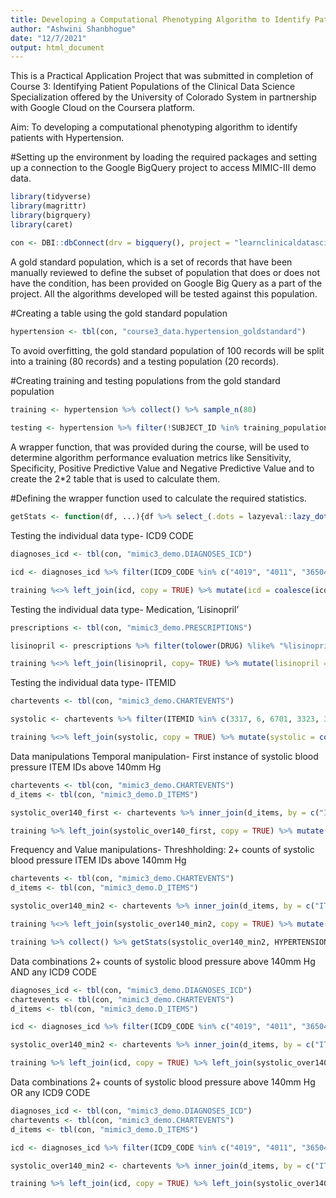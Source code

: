 ```yaml
---
title: Developing a Computational Phenotyping Algorithm to Identify Patients with Hypertension
author: "Ashwini Shanbhogue"
date: "12/7/2021"
output: html_document
---
```


This is a Practical Application Project that was submitted in completion of Course 3: Identifying Patient Populations of the Clinical Data Science Specialization offered by the University of Colorado System in partnership with Google Cloud on the Coursera platform.

Aim: To developing a computational phenotyping algorithm to identify patients with Hypertension.

#Setting up the environment by loading the required packages and setting up a connection to the Google BigQuery project to access MIMIC-III demo data.
```r
library(tidyverse)
library(magrittr)
library(bigrquery)
library(caret)

con <- DBI::dbConnect(drv = bigquery(), project = "learnclinicaldatascience")
```

A gold standard population, which is a set of records that have been manually reviewed to define the subset of population that does or does not have the condition, has been provided on Google Big Query as a part of the project. All the algorithms developed will be tested against this population.

#Creating a table using the gold standard population
```r
hypertension <- tbl(con, "course3_data.hypertension_goldstandard")
```

To avoid overfitting, the gold standard population of 100 records will be split into a training (80 records) and a testing population (20 records).

#Creating training and testing populations from the gold standard population
```r
training <- hypertension %>% collect() %>% sample_n(80)
                                                                                
testing <- hypertension %>% filter(!SUBJECT_ID %in% training_population$SUBJECT_ID)
```

A wrapper function, that was provided during the course, will be used to determine algorithm performance evaluation metrics like Sensitivity, Specificity, Positive Predictive Value and Negative Predictive Value and to create the 2*2 table that is used to calculate them.

#Defining the wrapper function used to calculate the required statistics.
```r
getStats <- function(df, ...){df %>% select_(.dots = lazyeval::lazy_dots(...)) %>% mutate_all(funs(factor(., levels = c(1,0)))) %>% table() %>% confusionMatrix()}
```

Testing the individual data type- ICD9 CODE

```r
diagnoses_icd <- tbl(con, "mimic3_demo.DIAGNOSES_ICD")

icd <- diagnoses_icd %>% filter(ICD9_CODE %in% c("4019", "4011", "36504", "5723", "3482", "64610", "40591", "40501", "4010", "4160", "45939", "64612", "64611", "64203", "64204", "64292", "64291", "40509", "64622", "64621", "64620", "40599", "64272", "64270", "64233", "64234", "40511", "40519", "45933", "45931", "45932", "45930", "64613", "64614", "7962", "64200", "64202", "64201", "64290", "64293", "64294", "64223", "64221", "64224", "64220", "64222", "64623", "64624", "99791", "64273", "64274", "64271", "64230", "64232", "64231")) %>% distinct(SUBJECT_ID) %>% mutate(icd = 1) %>% collect()

training %<>% left_join(icd, copy = TRUE) %>% mutate(icd = coalesce(icd, 0)) %>% collect() %>% getStats(icd, HYPERTENSION)
```

Testing the individual data type- Medication, 'Lisinopril'

```r
prescriptions <- tbl(con, "mimic3_demo.PRESCRIPTIONS")

lisinopril <- prescriptions %>% filter(tolower(DRUG) %like% "%lisinopril%") %>% distinct(SUBJECT_ID) %>% mutate(lisinopril = 1)

training %<>% left_join(lisinopril, copy= TRUE) %>% mutate(lisinopril = coalesce(lisinopril, 0)) %>% collect() %>% getStats(lisinopril, HYPERTENSION)
```

Testing the individual data type- ITEMID

```r
chartevents <- tbl(con, "mimic3_demo.CHARTEVENTS")

systolic <- chartevents %>% filter(ITEMID %in% c(3317, 6, 6701, 3323, 3321, 455, 3325, 3319, 442, 666, 3313, 492, 3315, 51, 7643, 482, 484, 480, 228152, 220059, 226852, 226850, 220050, 227243, 220179, 225309, 224167)) %>% distinct(SUBJECT_ID) %>% mutate(systolic = 1)

training %<>% left_join(systolic, copy = TRUE) %>% mutate(systolic = coalesce(systolic, 0)) %>% collect() %>% getStats(systolic, HYPERTENSION)
```

Data manipulations
Temporal manipulation- First instance of systolic blood pressure ITEM IDs above 140mm Hg

```r
chartevents <- tbl(con, "mimic3_demo.CHARTEVENTS")
d_items <- tbl(con, "mimic3_demo.D_ITEMS")

systolic_over140_first <- chartevents %>% inner_join(d_items, by = c("ITEMID" = "ITEMID"), suffix = c("_c","_i")) %>% filter(ITEMID %in% c(3317, 6, 6701, 3323, 3321, 455, 3325, 3319, 442, 666, 3313, 492, 3315, 51, 7643, 482, 484, 480, 228152, 220059, 226852, 226850, 220050, 227243, 220179, 225309, 224167)) %>% group_by(SUBJECT_ID) %>% mutate(earliest_pressure = min(CHARTTIME, na.rm = TRUE)) %>% filter(CHARTTIME == earliest_pressure) %>% mutate(systolic_over140_first = case_when(VALUENUM >= 140 ~ 1, TRUE ~ 0)) %>% select(SUBJECT_ID, systolic_over140_first)

training %>% left_join(systolic_over140_first, copy = TRUE) %>% mutate(systolic_over140_first = coalesce(systolic_over140_first, 0)) %>% collect() %>% getStats(systolic_over140_first, HYPERTENSION)
```

Frequency and Value manipulations- Threshholding: 2+ counts of systolic blood pressure ITEM IDs above 140mm Hg

```r
chartevents <- tbl(con, "mimic3_demo.CHARTEVENTS")
d_items <- tbl(con, "mimic3_demo.D_ITEMS")

systolic_over140_min2 <- chartevents %>% inner_join(d_items, by = c("ITEMID" = "ITEMID"), suffix = c("_c","_i")) %>% filter(ITEMID %in% c(3317, 6, 6701, 3323, 3321, 455, 3325, 3319, 442, 666, 3313, 492, 3315, 51, 7643, 482, 484, 480, 228152, 220059, 226852, 226850, 220050, 227243, 220179, 225309, 224167)) %>% group_by(SUBJECT_ID) %>% mutate(systolic_over140_counter = case_when(VALUENUM >= 140 ~ 1, TRUE ~0)) %>% summarise(systolic_over140_count = sum(systolic_over140_counter, na.rm = TRUE)) %>% mutate(systolic_over140_min2 = case_when(systolic_over140_count >= 2 ~ 1, TRUE ~ 0)) %>% select(SUBJECT_ID, systolic_over140_min2)

training %<>% left_join(systolic_over140_min2, copy = TRUE) %>% mutate(systolic_over140_min2 = coalesce(systolic_over140_min2, 0)) %>% collect() 

training %>% collect() %>% getStats(systolic_over140_min2, HYPERTENSION)
```

Data combinations
2+ counts of systolic blood pressure above 140mm Hg AND any ICD9 CODE

```r
diagnoses_icd <- tbl(con, "mimic3_demo.DIAGNOSES_ICD")
chartevents <- tbl(con, "mimic3_demo.CHARTEVENTS")
d_items <- tbl(con, "mimic3_demo.D_ITEMS")

icd <- diagnoses_icd %>% filter(ICD9_CODE %in% c("4019", "4011", "36504", "5723", "3482", "64610", "40591", "40501", "4010", "4160", "45939", "64612", "64611", "64203", "64204", "64292", "64291", "40509", "64622", "64621", "64620", "40599", "64272", "64270", "64233", "64234", "40511", "40519", "45933", "45931", "45932", "45930", "64613", "64614", "7962", "64200", "64202", "64201", "64290", "64293", "64294", "64223", "64221", "64224", "64220", "64222", "64623", "64624", "99791", "64273", "64274", "64271", "64230", "64232", "64231")) %>% distinct(SUBJECT_ID) %>% mutate(icd = 1) %>% collect()

systolic_over140_min2 <- chartevents %>% inner_join(d_items, by = c("ITEMID" = "ITEMID"), suffix = c("_c","_i")) %>% filter(ITEMID %in% c(3317, 6, 6701, 3323, 3321, 455, 3325, 3319, 442, 666, 3313, 492, 3315, 51, 7643, 482, 484, 480, 228152, 220059, 226852, 226850, 220050, 227243, 220179, 225309, 224167)) %>% group_by(SUBJECT_ID) %>% mutate(systolic_over140_counter = case_when(VALUENUM >= 140 ~ 1, TRUE ~0)) %>% summarise(systolic_over140_count = sum(systolic_over140_counter, na.rm = TRUE)) %>% mutate(systolic_over140_min2 = case_when(systolic_over140_count >= 2 ~ 1, TRUE ~ 0)) %>% select(SUBJECT_ID, systolic_over140_min2)

training %>% left_join(icd, copy = TRUE) %>% left_join(systolic_over140_min2, copy = TRUE) %>% mutate(icd = coalesce(icd, 0), systolic_over140_min2 = coalesce(systolic_over140_min2, 0)) %>% mutate(icd_and_systolic_over140_min2 = case_when(icd == 1 && systolic_over140_min2 == 1 ~ 1, TRUE ~ 0)) %>% collect() %>% getStats(icd_and_systolic_over140_min2, HYPERTENSION)
```

Data combinations
2+ counts of systolic blood pressure above 140mm Hg OR any ICD9 CODE

```r
diagnoses_icd <- tbl(con, "mimic3_demo.DIAGNOSES_ICD")
chartevents <- tbl(con, "mimic3_demo.CHARTEVENTS")
d_items <- tbl(con, "mimic3_demo.D_ITEMS")

icd <- diagnoses_icd %>% filter(ICD9_CODE %in% c("4019", "4011", "36504", "5723", "3482", "64610", "40591", "40501", "4010", "4160", "45939", "64612", "64611", "64203", "64204", "64292", "64291", "40509", "64622", "64621", "64620", "40599", "64272", "64270", "64233", "64234", "40511", "40519", "45933", "45931", "45932", "45930", "64613", "64614", "7962", "64200", "64202", "64201", "64290", "64293", "64294", "64223", "64221", "64224", "64220", "64222", "64623", "64624", "99791", "64273", "64274", "64271", "64230", "64232", "64231")) %>% distinct(SUBJECT_ID) %>% mutate(icd = 1) %>% collect()

systolic_over140_min2 <- chartevents %>% inner_join(d_items, by = c("ITEMID" = "ITEMID"), suffix = c("_c","_i")) %>% filter(ITEMID %in% c(3317, 6, 6701, 3323, 3321, 455, 3325, 3319, 442, 666, 3313, 492, 3315, 51, 7643, 482, 484, 480, 228152, 220059, 226852, 226850, 220050, 227243, 220179, 225309, 224167)) %>% group_by(SUBJECT_ID) %>% mutate(systolic_over140_counter = case_when(VALUENUM >= 140 ~ 1, TRUE ~0)) %>% summarise(systolic_over140_count = sum(systolic_over140_counter, na.rm = TRUE)) %>% mutate(systolic_over140_min2 = case_when(systolic_over140_count >= 2 ~ 1, TRUE ~ 0)) %>% select(SUBJECT_ID, systolic_over140_min2)

training %>% left_join(icd, copy = TRUE) %>% left_join(systolic_over140_min2, copy = TRUE) %>% mutate(icd = coalesce(icd, 0), systolic_over140_min2 = coalesce(systolic_over140_min2, 0)) %>% mutate(icd_or_systolic_over140_min2 = case_when(icd == 1 | systolic_over140_min2 == 1 ~ 1, TRUE ~ 0)) %>% collect() %>% getStats(icd_or_systolic_over140_min2, HYPERTENSION)
```

